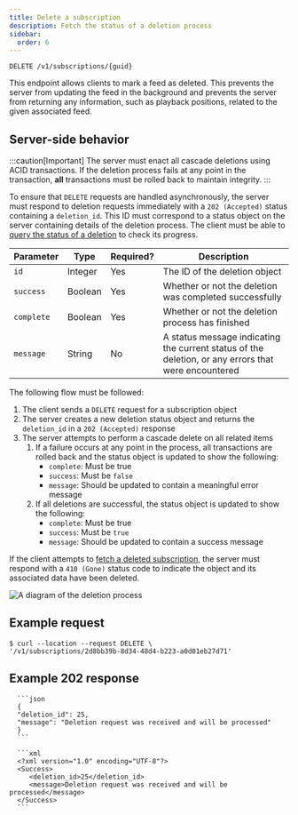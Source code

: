 ```yaml
---
title: Delete a subscription
description: Fetch the status of a deletion process
sidebar:
  order: 6
---
```



<CoreAction />

```http title="Endpoint"
DELETE /v1/subscriptions/{guid}
```

This endpoint allows clients to mark a feed as deleted. This prevents the server from updating the feed in the background and prevents the server from returning any information, such as playback positions, related to the given associated feed.

## Server-side behavior

:::caution[Important]
The server must enact all cascade deletions using ACID transactions. If the deletion process fails at any point in the transaction, **all** transactions must be rolled back to maintain integrity.
:::

To ensure that `DELETE` requests are handled asynchronously, the server must respond to deletion requests immediately with a `202 (Accepted)` status containing a `deletion_id`. This ID must correspond to a status object on the server containing details of the deletion process. The client must be able to [query the status of a deletion](/specs/subscriptions/status) to check its progress.

| Parameter  | Type    | Required? | Description                                                                                         |
| ---------- | ------- | --------- | --------------------------------------------------------------------------------------------------- |
| `id`       | Integer | Yes       | The ID of the deletion object                                                                       |
| `success`  | Boolean | Yes       | Whether or not the deletion was completed successfully                                              |
| `complete` | Boolean | Yes       | Whether or not the deletion process has finished                                                    |
| `message`  | String  | No        | A status message indicating the current status of the deletion, or any errors that were encountered |

The following flow must be followed:

1. The client sends a `DELETE` request for a subscription object
2. The server creates a new deletion status object and returns the `deletion_id` in a `202 (Accepted)` response
3. The server attempts to perform a cascade delete on all related items
   1. If a failure occurs at any point in the process, all transactions are rolled back and the status object is updated to show the following:
      - `complete`: Must be true
      - `success`: Must be `false`
      - `message`: Should be updated to contain a meaningful error message
   2. If all deletions are successful, the status object is updated to show the following:
      - `complete`: Must be true
      - `success`: Must be `true`
      - `message`: Should be updated to contain a success message

If the client attempts to [fetch a deleted subscription](/specs/subscriptions/get-all), the server must respond with a `410 (Gone)` status code to indicate the object and its associated data have been deleted.

![A diagram of the deletion process](@assets/diagrams/subscriptions/delete_subscription.svg)

## Example request

```console
$ curl --location --request DELETE \
'/v1/subscriptions/2d8bb39b-8d34-48d4-b223-a0d01eb27d71'
```

## Example 202 response

<Tabs>
   <TabItem label="JSON">

      ```json
      {
      "deletion_id": 25,
      "message": "Deletion request was received and will be processed"
      }
      ```

   </TabItem>
   <TabItem label="XML">

      ```xml
      <?xml version="1.0" encoding="UTF-8"?>
      <Success>
         <deletion_id>25</deletion_id>
         <message>Deletion request was received and will be processed</message>
      </Success>
      ```

   </TabItem>
</Tabs>
